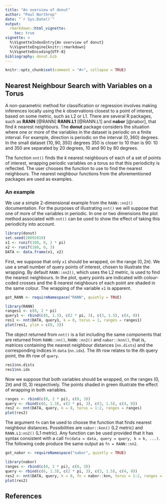 ```yaml
---
title: "An overview of donut"
author: "Paul Northrop"
date: "`r Sys.Date()`"
output: 
  rmarkdown::html_vignette:
    toc: true
vignette: >
  %\VignetteIndexEntry{An overview of donut}
  %\VignetteEngine{knitr::rmarkdown}
  %\VignetteEncoding{UTF-8}
bibliography: donut.bib
---
```


```r
knitr::opts_chunk$set(comment = "#>", collapse = TRUE)
```

## Nearest Neighbour Search with Variables on a Torus

A non-parametric method for classification or regression involves making inferences locally using the $k$ observations closest to a point of interest, based on some metric, such as L2 or L1.  There are several R packages, such as **RANN** [@RANN] **RANN.L1** [@RANN.L1] and **nabor** [@nabor], that find $k$ nearest neighbours.  The **donut** package considers the situation where one or more of the variables in the dataset is periodic on a finite interval.  For example, direction is periodic on the interval $(0, 360)$ degrees.  In the small dataset $\{10, 90, 350\}$ degrees 350 is closer to 10 than is 90: 10 and 350 are separated by 20 degrees, 10 and 90 by 80 degrees.

The function `nnt()` finds the $k$ nearest neighbours of each of a set of points of interest, wrapping periodic variables on a torus so that this periodicity is reflected. The user chooses the function to use to find the nearest neighbours.  The nearest neighbour functions from the aforementioned packages are used as examples.

### An example

We use a simple 2-dimensional example from the `RANN::nn2()` documentation.  For the purposes of illustrating `nnt()` we will suppose that one of more of the variables in periodic.  In one or two dimensions the plot method associated with `nnt()` can be used to show the effect of taking this periodicity into account.   
```r
library(donut)
set.seed(20092019)
x1 <- runif(100, 0, 2 * pi)
x2 <- runif(100, 0, 3)
DATA <- data.frame(x1, x2)
```

First, we suppose that only `x1` should be wrapped, on the range $(0, 2\pi)$. We use a small number of query points of interest, chosen to illustrate the wrapping.  By default `RANN::nn2()`, which uses the L2 metric, is used to find the nearest neighbours. In the plot, query points are indicated with colour-coded crosses and the 8 nearest neighbours of each point are shaded in the same colour.  The wrapping of the variable `x1` is apparent.

```r
got_RANN <- requireNamespace("RANN", quietly = TRUE)
```

```r
library(RANN)
ranges1 <- c(0, 2 * pi)
query1 <- rbind(c(6, 1.3), c(2 * pi, 3), c(3, 1.5), c(4, 0))
res1 <- nnt(DATA, query1, k = 8, torus = 1, ranges = ranges1)
plot(res1, ylim = c(0, 3))
```

The object returned from `nnt()` is a list including the same components that are returned from `RANN::nn()`, `RANN::nn2()` and `nabor::knn()`, that is, matrices containing the nearest neighbour distances (`nn.dists`) and the corresponding indices in `data` (`nn.idx`).  The $i$th row relates to the $i$th query point, the $i$th row of `query`. 

```r
res1$nn.dists
res1$nn.idx
```

Now we suppose that both variables should be wrapped, on the ranges $(0, 2\pi)$ and $(0, 3)$ respectively.  The points shaded in green illustrate the effect of wrapping in both variables.

```r
ranges <- rbind(c(0, 2 * pi), c(0, 3))
query <- rbind(c(6, 1.3), c(2 * pi, 3), c(3, 1.5), c(4, 0))
res2 <- nnt(DATA, query, k = 8, torus = 1:2, ranges = ranges)
plot(res2)
```

The argument `fn` can be used to choose the function that finds nearest neighbour distances.  Possibilities are `nabor::knn()` (L2 metric) and `RANN.L1:nn2()` (L1 metric).  Any function can be used provided that it has syntax consistent with a call `fn(data = data, query = query, k = k, ...)`.  The following code produce the same output as `fn = RANN::nn2`.

```r
got_nabor <- requireNamespace("nabor", quietly = TRUE)
```

```r
library(nabor)
ranges <- rbind(c(0, 2 * pi), c(0, 3))
query <- rbind(c(6, 1.3), c(2 * pi, 3), c(3, 1.5), c(4, 0))
res2 <- nnt(DATA, query, k = 8, fn = nabor::knn, torus = 1:2, ranges = ranges)
plot(res2)
```

## References

<script type="text/x-mathjax-config">
   MathJax.Hub.Config({  "HTML-CSS": { minScaleAdjust: 125, availableFonts: [] }  });
</script>

